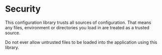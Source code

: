 # Security

This configuration library trusts all sources of configuration.
That means any files, environment or directories you load in are treated as a trusted source.

Do not ever allow untrusted files to be loaded into the application using this library.
